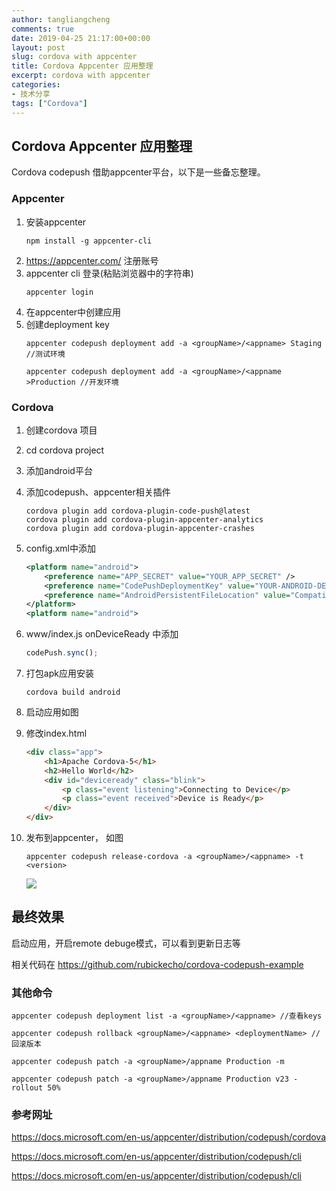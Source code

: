 ```yaml
---
author: tangliangcheng
comments: true
date: 2019-04-25 21:17:00+00:00
layout: post
slug: cordova with appcenter
title: Cordova Appcenter 应用整理
excerpt: cordova with appcenter
categories:
- 技术分享
tags: ["Cordova"]
---
```


## Cordova Appcenter 应用整理

Cordova codepush 借助appcenter平台，以下是一些备忘整理。

### Appcenter

1. 安装appcenter
    ```shell
    npm install -g appcenter-cli 
    ```
2. https://appcenter.com/ 注册账号
3. appcenter cli 登录(粘贴浏览器中的字符串)
    ```shell
    appcenter login
    ```
4. 在appcenter中创建应用
5. 创建deployment key
    ```shell
    appcenter codepush deployment add -a <groupName>/<appname> Staging //测试环境

    appcenter codepush deployment add -a <groupName>/<appname >Production //开发环境
    ```

### Cordova

1. 创建cordova 项目
2. cd cordova project
3. 添加android平台
4. 添加codepush、appcenter相关插件
    ```shell
    cordova plugin add cordova-plugin-code-push@latest
    cordova plugin add cordova-plugin-appcenter-analytics
    cordova plugin add cordova-plugin-appcenter-crashes
    ```
5. config.xml中添加
    ```xml
    <platform name="android"> 
        <preference name="APP_SECRET" value="YOUR_APP_SECRET" />
        <preference name="CodePushDeploymentKey" value="YOUR-ANDROID-DEPLOYMENT-KEY" />
        <preference name="AndroidPersistentFileLocation" value="Compatibility" />
    </platform>
    <platform name="android">
    ```
6. www/index.js onDeviceReady 中添加

    ```js
    codePush.sync();
    ```
7. 打包apk应用安装
    ```
    cordova build android
    ```
8. 启动应用如图
9. 修改index.html
    ```html
    <div class="app">
        <h1>Apache Cordova-5</h1>
        <h2>Hello World</h2>
        <div id="deviceready" class="blink">
            <p class="event listening">Connecting to Device</p>
            <p class="event received">Device is Ready</p>
        </div>
    </div>
    ```
10. 发布到appcenter， 如图
    ```shell
    appcenter codepush release-cordova -a <groupName>/<appname> -t <version>
    ```
    
    ![](https://ws3.sinaimg.cn/large/006tNc79gy1g2f8dnnde1j31s40u0adt.jpg)

## 最终效果

启动应用，开启remote debuge模式，可以看到更新日志等

相关代码在 https://github.com/rubickecho/cordova-codepush-example


### 其他命令

```
appcenter codepush deployment list -a <groupName>/<appname> //查看keys

appcenter codepush rollback <groupName>/<appname> <deploymentName> //回滚版本

appcenter codepush patch -a <groupName>/appname Production -m

appcenter codepush patch -a <groupName>/appname Production v23 -rollout 50%
```

### 参考网址

https://docs.microsoft.com/en-us/appcenter/distribution/codepush/cordova

https://docs.microsoft.com/en-us/appcenter/distribution/codepush/cli

https://docs.microsoft.com/en-us/appcenter/distribution/codepush/cli
